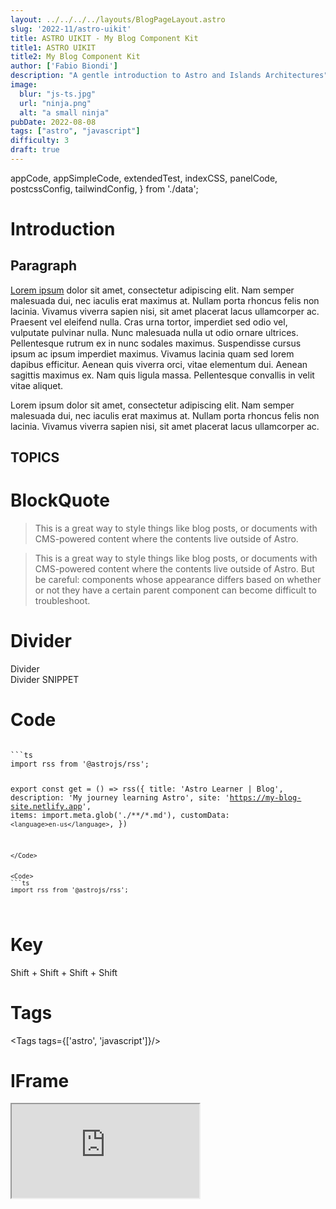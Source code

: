 ```yaml
---
layout: ../../../../layouts/BlogPageLayout.astro
slug: '2022-11/astro-uikit'
title: ASTRO UIKIT - My Blog Component Kit
title1: ASTRO UIKIT
title2: My Blog Component Kit
author: ['Fabio Biondi']
description: "A gentle introduction to Astro and Islands Architectures"
image: 
  blur: "js-ts.jpg"
  url: "ninja.png"
  alt: "a small ninja"
pubDate: 2022-08-08
tags: ["astro", "javascript"]
difficulty: 3
draft: true
---
```




  appCode,
  appSimpleCode,
  extendedTest,
  indexCSS,
  panelCode,
  postcssConfig,
  tailwindConfig,
} from './data';
  
  

# Introduction



## Paragraph
[Lorem ipsum](https://www.lipsum.com/feed/html) dolor sit amet, consectetur adipiscing elit. Nam semper malesuada dui, nec iaculis erat maximus at. Nullam porta rhoncus felis non lacinia. Vivamus viverra sapien nisi, sit amet placerat lacus ullamcorper ac. Praesent vel eleifend nulla. Cras urna tortor, imperdiet sed odio vel, vulputate pulvinar nulla. Nunc malesuada nulla ut odio ornare ultrices. Pellentesque rutrum ex in nunc sodales maximus. Suspendisse cursus ipsum ac ipsum imperdiet maximus. Vivamus lacinia quam sed lorem dapibus efficitur. Aenean quis viverra orci, vitae elementum dui. Aenean sagittis maximus ex. Nam quis ligula massa. Pellentesque convallis in velit vitae aliquet.

Lorem ipsum dolor sit amet, consectetur adipiscing elit. Nam semper malesuada dui, nec iaculis erat maximus at. Nullam porta rhoncus felis non lacinia. Vivamus viverra sapien nisi, sit amet placerat lacus ullamcorper ac. 
 
## TOPICS

# BlockQuote
> This is a great way to style things like blog posts, or documents with CMS-powered content where the contents live outside of Astro. 

 
> This is a great way to style things like blog posts, or documents with CMS-powered content where the contents live outside of Astro. But be careful: components whose appearance differs based on whether or not they have a certain parent component can become difficult to troubleshoot.  
 
# Divider 
 
<HDivider primary> Divider </HDivider>   
<HDivider secondary> Divider </HDivider> 
<HDivider>SNIPPET</HDivider>

# Code

<Code>
```ts
import rss from '@astrojs/rss';

export const get = () => rss({
  title: 'Astro Learner | Blog',
  description: 'My journey learning Astro',
  site: 'https://my-blog-site.netlify.app',
  items: import.meta.glob('./**/*.md'),
  customData: `<language>en-us</language>`,
})
```
</Code>


<Code>
```ts
import rss from '@astrojs/rss';
```
</Code>


# Key
<Key size="sm">Shift</Key> + <Key>Shift</Key> + <Key size="md">Shift</Key> + <Key size="lg">Shift</Key>

# Tags

<Tags tags={['astro', 'javascript']}/>


# IFrame
<IFrame src="https://stackblitz.com/edit/angular?embed=1" />


# Windows

## DesktopWindow + React Component

<DesktopWindow>
  <HelloReact client:load />
</DesktopWindow>  

<DesktopWindow isDark>
  <HelloReact client:load />
</DesktopWindow>  

<DesktopWindow isLight>
  <HelloReact client:load />
  <HelloReact client:load />
  <HelloReact client:load />
  <HelloReact client:load />
</DesktopWindow>  

## Phone + React Component

<Phone isTrasparent>
  <HelloReact client:load />
</Phone>  

<Phone>
  <HelloReact client:load />
</Phone>  

<Phone isDark isPadding>
   Lorem ipsum dolor sit amet, consectetur adipiscing elit. Nam semper malesuada dui, nec iaculis erat maximus at. Nullam porta rhoncus felis non lacinia. Vivamus viverra sapien nisi, sit amet placerat lacus ullamcorper ac. Praesent vel eleifend nulla. Cras urna tortor, imperdiet sed odio vel, vulputate pulvinar nulla. Nunc malesuada nulla ut odio ornare ultrices. Pellentesque rutrum ex in nunc sodales maximus. Suspendisse cursus ipsum ac ipsum imperdiet maximus. Vivamus lacinia quam sed lorem dapibus efficitur. Aenean quis viverra orci, vitae elementum dui. Aenean sagittis maximus ex. Nam quis ligula massa. Pellentesque convallis in velit vitae aliquet.
</Phone>  

<Phone isLight>
  <HelloReact client:load />
</Phone>  



<div class="preview border-base-300 bg-base-200 rounded-b-box rounded-xl flex min-h-[6rem] min-w-[18rem] max-w-full flex-wrap items-center justify-center gap-2 overflow-x-hidden border bg-cover bg-top p-4
 undefined" style="background-image: url(https://placeimg.com/1000/500/arch)">
  
  <div class="card w-96 glass">
    <figure>
      <Image  aspectRatio={4/3} height="400" 
        src="https://placeimg.com/1000/600/business" alt="car!"/>
      </figure>
    <div class="card-body">
      <h2 class="card-title text-black">Workshop ABC</h2>
      <p>How to park your car at your garage?</p>
      <div class="card-actions justify-end">
        <button class="btn btn-primary">LEARN MORE</button>
      </div>
    </div>
  </div>

</div>



# Toggle Panel


<Toggle title="Expand">
    Lorem ipsum dolor sit amet, consectetur adipiscing elit. Nam semper malesuada dui, nec iaculis erat maximus at. Nullam porta rhoncus felis non lacinia. Vivamus viverra sapien nisi, sit amet placerat lacus ullamcorper ac. 
</Toggle>



# Hint

<Hint>
  Lorem ipsum dolor sit amet, consectetur adipiscing elit. Nam semper malesuada dui, nec iaculis erat maximus at. Nullam porta rhoncus felis non lacinia. Vivamus viverra sapien nisi, sit amet placerat lacus ullamcorper ac. 
</Hint>


<Hint title="CUSTOM TITLE" img="/images/brand/emote-setup.png">
  Lorem ipsum dolor sit amet, consectetur adipiscing elit. Nam semper malesuada dui, nec iaculis erat maximus at. Nullam porta rhoncus felis non lacinia. Vivamus viverra sapien nisi, sit amet placerat lacus ullamcorper ac. 
</Hint>


<Hint title="BE CAREFUL" type="alert">
  Lorem ipsum dolor sit amet, consectetur adipiscing elit. Nam semper malesuada dui, nec iaculis erat maximus at. Nullam porta rhoncus felis non lacinia. Vivamus viverra sapien nisi, sit amet placerat lacus ullamcorper ac. 
</Hint>

# Images

<Img src={import('./ninja.png')} align="start" w={200}/>
<Img src={import('./ninja.png')}  w={200}/>
<Img src={import('./ninja.png')} align="end" w={200}/>
<Img src={import('./ninja.png')} border  w={200}/>
<Img src={import('./girasoli.png')} />
<Img src={import('./girasoli.png')} border />

<div class="flex">
  <div class="w-1/2">
    <Img src={import('./girasoli.png')} border   />
  </div>
  <div class="w-1/2">
    <Img src={import('./girasoli.png')} border  />
  </div>
</div>
